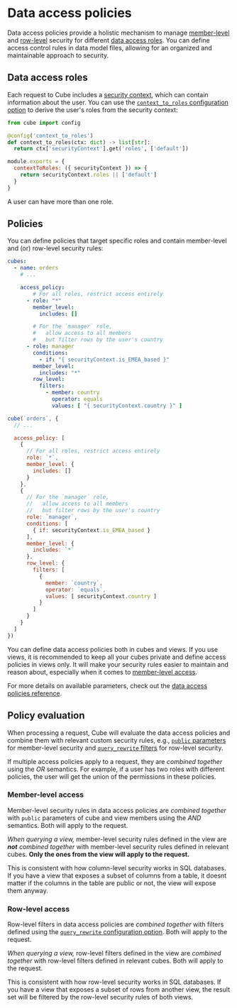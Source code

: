 # Data access policies

Data access policies provide a holistic mechanism to manage [member-level](#member-level-access)
and [row-level](#row-level-access) security for different [data access roles](#data-access-roles).
You can define access control rules in data model files, allowing for an organized
and maintainable approach to security.

<YouTubeVideo
  url="https://www.youtube.com/embed/yJfnYB27wSQ"
  aspectRatio={4/3}
/>

## Data access roles

Each request to Cube includes a [security context][ref-sec-ctx], which can contain
information about the user. You can use the [`context_to_roles` configuration
option][ref-ctx-to-roles] to derive the user's roles from the security context:

<CodeTabs>

```python
from cube import config

@config('context_to_roles')
def context_to_roles(ctx: dict) -> list[str]:
  return ctx['securityContext'].get('roles', ['default'])
```

```javascript
module.exports = {
  contextToRoles: ({ securityContext }) => {
    return securityContext.roles || ['default']
  }
}
```

</CodeTabs>

A user can have more than one role.

## Policies

You can define policies that target specific roles and contain member-level and (or)
row-level security rules:

<CodeTabs>

```yaml
cubes:
  - name: orders
    # ...

    access_policy:
        # For all roles, restrict access entirely
      - role: "*"
        member_level:
          includes: []

        # For the `manager` role,
        #   allow access to all members
        #   but filter rows by the user's country
      - role: manager
        conditions:
          - if: "{ securityContext.is_EMEA_based }"
        member_level:
          includes: "*"
        row_level:
          filters:
            - member: country
              operator: equals
              values: [ "{ securityContext.country }" ]
```

```javascript
cube(`orders`, {
  // ...

  access_policy: [
    {
      // For all roles, restrict access entirely
      role: `*`,
      member_level: {
        includes: []
      }
    },
    {
      // For the `manager` role,
      //   allow access to all members
      //   but filter rows by the user's country
      role: `manager`,
      conditions: [
        { if: securityContext.is_EMEA_based }
      ],
      member_level: {
        includes: `*`
      },
      row_level: {
        filters: [
          {
            member: `country`,
            operator: `equals`,
            values: [ securityContext.country ]
          }
        ]
      }
    }
  ]
})
```

</CodeTabs>

You can define data access policies both in cubes and views. If you use views,
it is recommended to keep all your cubes private and define access policies in views only.
It will make your security rules easier to maintain and reason about, especially
when it comes to [member-level access](#member-level-access).

For more details on available parameters, check out the [data access policies reference][ref-ref-dap].

## Policy evaluation

When processing a request, Cube will evaluate the data access policies and combine them
with relevant custom security rules, e.g., [`public` parameters][ref-mls-public] for member-level security
and [`query_rewrite` filters][ref-rls-queryrewrite] for row-level security.

If multiple access policies apply to a request, they are _combined together_
using the _OR_ semantics. For example, if a user has two roles with different
policies, the user will get the union of the permissions in these policies.

### Member-level access

Member-level security rules in data access policies are _combined together_
with `public` parameters of cube and view members using the _AND_ semantics.
Both will apply to the request.

_When querying a view,_ member-level security rules defined in the view are _**not** combined together_
with member-level security rules defined in relevant cubes.
**Only the ones from the view will apply to the request.**

<InfoBox>

This is consistent with how column-level security works in SQL databases. If you have
a view that exposes a subset of columns from a table, it doesnt matter if the
columns in the table are public or not, the view will expose them anyway.

</InfoBox>

### Row-level access

Row-level filters in data access policies are _combined together_ with filters defined
using the [`query_rewrite` configuration option][ref-config-queryrewrite].
Both will apply to the request.

_When querying a view,_ row-level filters defined in the view are _combined together_
with row-level filters defined in relevant cubes. Both will apply to the request.

<InfoBox>

This is consistent with how row-level security works in SQL databases. If you have
a view that exposes a subset of rows from another view, the result set will be
filtered by the row-level security rules of both views.

</InfoBox>


[ref-mls]: /product/auth/member-level-security
[ref-mls-public]: /product/auth/member-level-security#managing-member-level-access
[ref-rls]: /product/auth/row-level-security
[ref-rls-queryrewrite]: /product/auth/row-level-security#managing-row-level-access
[ref-sec-ctx]: /product/auth/context
[ref-ctx-to-roles]: /reference/configuration/config#context_to_roles
[ref-ref-dap]: /reference/data-model/data-access-policies
[ref-config-queryrewrite]: /reference/configuration/config#query_rewrite